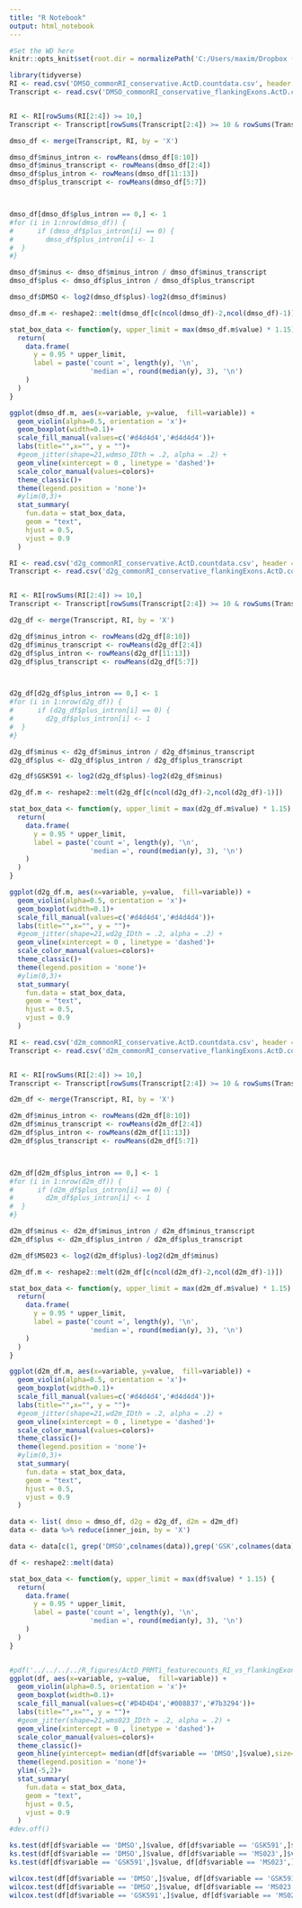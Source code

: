 ---
title: "R Notebook"
output: html_notebook
---
```{r "setup", include=FALSE}
#Set the WD here
knitr::opts_knit$set(root.dir = normalizePath('C:/Users/maxim/Dropbox (EinsteinMed)/CloudStation/PRMT/Actinomycin D/RNAseq/featurecounts/conservative_flanking'))
```


```{r}
library(tidyverse)
RI <- read.csv('DMSO_commonRI_conservative.ActD.countdata.csv', header = T)
Transcript <- read.csv('DMSO_commonRI_conservative_flankingExons.ActD.countdata.csv', header =T)


RI <- RI[rowSums(RI[2:4]) >= 10,]
Transcript <- Transcript[rowSums(Transcript[2:4]) >= 10 & rowSums(Transcript[4:6]) > 10,]

dmso_df <- merge(Transcript, RI, by = 'X')

dmso_df$minus_intron <- rowMeans(dmso_df[8:10])
dmso_df$minus_transcript <- rowMeans(dmso_df[2:4])
dmso_df$plus_intron <- rowMeans(dmso_df[11:13])
dmso_df$plus_transcript <- rowMeans(dmso_df[5:7])



dmso_df[dmso_df$plus_intron == 0,] <- 1
#for (i in 1:nrow(dmso_df)) {
#      if (dmso_df$plus_intron[i] == 0) {
#        dmso_df$plus_intron[i] <- 1
#  }
#}

dmso_df$minus <- dmso_df$minus_intron / dmso_df$minus_transcript
dmso_df$plus <- dmso_df$plus_intron / dmso_df$plus_transcript

dmso_df$DMSO <- log2(dmso_df$plus)-log2(dmso_df$minus)

dmso_df.m <- reshape2::melt(dmso_df[c(ncol(dmso_df)-2,ncol(dmso_df)-1)])

stat_box_data <- function(y, upper_limit = max(dmso_df.m$value) * 1.15) {
  return( 
    data.frame(
      y = 0.95 * upper_limit,
      label = paste('count =', length(y), '\n',
                    'median =', round(median(y), 3), '\n')
    )
  )
}

ggplot(dmso_df.m, aes(x=variable, y=value,  fill=variable)) + 
  geom_violin(alpha=0.5, orientation = 'x')+
  geom_boxplot(width=0.1)+
  scale_fill_manual(values=c('#d4d4d4','#d4d4d4'))+
  labs(title="",x="", y = "")+
  #geom_jitter(shape=21,wdmso_IDth = .2, alpha = .2) +
  geom_vline(xintercept = 0 , linetype = 'dashed')+
  scale_color_manual(values=colors)+
  theme_classic()+
  theme(legend.position = 'none')+
  #ylim(0,3)+  
  stat_summary(
    fun.data = stat_box_data, 
    geom = "text", 
    hjust = 0.5,
    vjust = 0.9
  )
```



```{r}
RI <- read.csv('d2g_commonRI_conservative.ActD.countdata.csv', header = T)
Transcript <- read.csv('d2g_commonRI_conservative_flankingExons.ActD.countdata.csv', header =T)


RI <- RI[rowSums(RI[2:4]) >= 10,]
Transcript <- Transcript[rowSums(Transcript[2:4]) >= 10 & rowSums(Transcript[4:6]) > 10,]

d2g_df <- merge(Transcript, RI, by = 'X')

d2g_df$minus_intron <- rowMeans(d2g_df[8:10])
d2g_df$minus_transcript <- rowMeans(d2g_df[2:4])
d2g_df$plus_intron <- rowMeans(d2g_df[11:13])
d2g_df$plus_transcript <- rowMeans(d2g_df[5:7])



d2g_df[d2g_df$plus_intron == 0,] <- 1
#for (i in 1:nrow(d2g_df)) {
#      if (d2g_df$plus_intron[i] == 0) {
#        d2g_df$plus_intron[i] <- 1
#  }
#}

d2g_df$minus <- d2g_df$minus_intron / d2g_df$minus_transcript
d2g_df$plus <- d2g_df$plus_intron / d2g_df$plus_transcript

d2g_df$GSK591 <- log2(d2g_df$plus)-log2(d2g_df$minus)

d2g_df.m <- reshape2::melt(d2g_df[c(ncol(d2g_df)-2,ncol(d2g_df)-1)])

stat_box_data <- function(y, upper_limit = max(d2g_df.m$value) * 1.15) {
  return( 
    data.frame(
      y = 0.95 * upper_limit,
      label = paste('count =', length(y), '\n',
                    'median =', round(median(y), 3), '\n')
    )
  )
}

ggplot(d2g_df.m, aes(x=variable, y=value,  fill=variable)) + 
  geom_violin(alpha=0.5, orientation = 'x')+
  geom_boxplot(width=0.1)+
  scale_fill_manual(values=c('#d4d4d4','#d4d4d4'))+
  labs(title="",x="", y = "")+
  #geom_jitter(shape=21,wd2g_IDth = .2, alpha = .2) +
  geom_vline(xintercept = 0 , linetype = 'dashed')+
  scale_color_manual(values=colors)+
  theme_classic()+
  theme(legend.position = 'none')+
  #ylim(0,3)+  
  stat_summary(
    fun.data = stat_box_data, 
    geom = "text", 
    hjust = 0.5,
    vjust = 0.9
  )
```


```{r}
RI <- read.csv('d2m_commonRI_conservative.ActD.countdata.csv', header = T)
Transcript <- read.csv('d2m_commonRI_conservative_flankingExons.ActD.countdata.csv', header =T)


RI <- RI[rowSums(RI[2:4]) >= 10,]
Transcript <- Transcript[rowSums(Transcript[2:4]) >= 10 & rowSums(Transcript[4:6]) > 10,]

d2m_df <- merge(Transcript, RI, by = 'X')

d2m_df$minus_intron <- rowMeans(d2m_df[8:10])
d2m_df$minus_transcript <- rowMeans(d2m_df[2:4])
d2m_df$plus_intron <- rowMeans(d2m_df[11:13])
d2m_df$plus_transcript <- rowMeans(d2m_df[5:7])



d2m_df[d2m_df$plus_intron == 0,] <- 1
#for (i in 1:nrow(d2m_df)) {
#      if (d2m_df$plus_intron[i] == 0) {
#        d2m_df$plus_intron[i] <- 1
#  }
#}

d2m_df$minus <- d2m_df$minus_intron / d2m_df$minus_transcript
d2m_df$plus <- d2m_df$plus_intron / d2m_df$plus_transcript

d2m_df$MS023 <- log2(d2m_df$plus)-log2(d2m_df$minus)

d2m_df.m <- reshape2::melt(d2m_df[c(ncol(d2m_df)-2,ncol(d2m_df)-1)])

stat_box_data <- function(y, upper_limit = max(d2m_df.m$value) * 1.15) {
  return( 
    data.frame(
      y = 0.95 * upper_limit,
      label = paste('count =', length(y), '\n',
                    'median =', round(median(y), 3), '\n')
    )
  )
}

ggplot(d2m_df.m, aes(x=variable, y=value,  fill=variable)) + 
  geom_violin(alpha=0.5, orientation = 'x')+
  geom_boxplot(width=0.1)+
  scale_fill_manual(values=c('#d4d4d4','#d4d4d4'))+
  labs(title="",x="", y = "")+
  #geom_jitter(shape=21,wd2m_IDth = .2, alpha = .2) +
  geom_vline(xintercept = 0 , linetype = 'dashed')+
  scale_color_manual(values=colors)+
  theme_classic()+
  theme(legend.position = 'none')+
  #ylim(0,3)+  
  stat_summary(
    fun.data = stat_box_data, 
    geom = "text", 
    hjust = 0.5,
    vjust = 0.9
  )
```


```{r}
data <- list( dmso = dmso_df, d2g = d2g_df, d2m = d2m_df)
data <- data %>% reduce(inner_join, by = 'X')

data <- data[c(1, grep('DMSO',colnames(data)),grep('GSK',colnames(data)),grep('MS023',colnames(data)))]

df <- reshape2::melt(data)

stat_box_data <- function(y, upper_limit = max(df$value) * 1.15) {
  return( 
    data.frame(
      y = 0.95 * upper_limit,
      label = paste('count =', length(y), '\n',
                    'median =', round(median(y), 3), '\n')
    )
  )
}


#pdf('../../../../R_figures/ActD_PRMTi_featurecounts_RI_vs_flankingExons.pdf', height=8,width=8)
ggplot(df, aes(x=variable, y=value,  fill=variable)) + 
  geom_violin(alpha=0.5, orientation = 'x')+
  geom_boxplot(width=0.1)+
  scale_fill_manual(values=c('#D4D4D4','#008837','#7b3294'))+
  labs(title="",x="", y = "")+
  #geom_jitter(shape=21,wms023_IDth = .2, alpha = .2) +
  geom_vline(xintercept = 0 , linetype = 'dashed')+
  scale_color_manual(values=colors)+
  theme_classic()+
  geom_hline(yintercept= median(df[df$variable == 'DMSO',]$value),size=1, linetype ='dotted') +
  theme(legend.position = 'none')+
  ylim(-5,2)+  
  stat_summary(
    fun.data = stat_box_data, 
    geom = "text", 
    hjust = 0.5,
    vjust = 0.9
  )
#dev.off()

ks.test(df[df$variable == 'DMSO',]$value, df[df$variable == 'GSK591',]$value, alternative = 'greater')
ks.test(df[df$variable == 'DMSO',]$value, df[df$variable == 'MS023',]$value, alternative = 'less')
ks.test(df[df$variable == 'GSK591',]$value, df[df$variable == 'MS023',]$value, alternative = 'less')

wilcox.test(df[df$variable == 'DMSO',]$value, df[df$variable == 'GSK591',]$value, paired = TRUE, alternative = "less")
wilcox.test(df[df$variable == 'DMSO',]$value, df[df$variable == 'MS023',]$value, paired = TRUE, alternative = "greater")
wilcox.test(df[df$variable == 'GSK591',]$value, df[df$variable == 'MS023',]$value,, paired = TRUE, alternative = "greater")

```